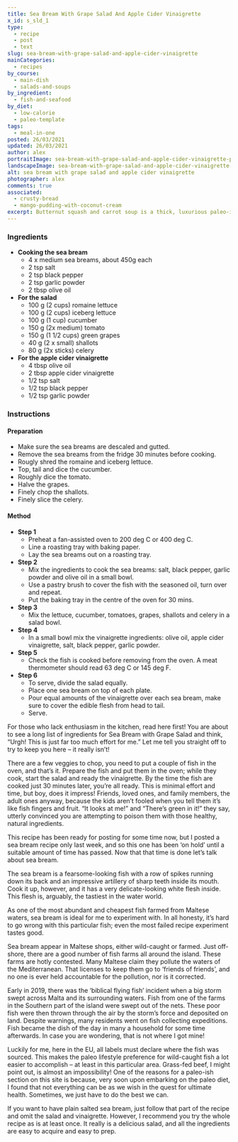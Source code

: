 ```yaml
---
title: Sea Bream With Grape Salad And Apple Cider Vinaigrette
x_id: s_sld_1
type:
  - recipe
  - post
  - text
slug: sea-bream-with-grape-salad-and-apple-cider-vinaigrette
mainCategories: 
  - recipes
by_course:
  - main-dish
  - salads-and-soups
by_ingredient:
  - fish-and-seafood
by_diet:
  - low-calorie
  - paleo-template
tags:
  - meal-in-one
posted: 26/03/2021
updated: 26/03/2021
author: alex
portraitImage: sea-bream-with-grape-salad-and-apple-cider-vinaigrette-portrait.png
landscapeImage: sea-bream-with-grape-salad-and-apple-cider-vinaigrette-landscape.png
alt: sea bream with grape salad and apple cider vinaigrette
photographer: alex
comments: true
associated: 
  - crusty-bread
  - mango-pudding-with-coconut-cream
excerpt: Butternut squash and carrot soup is a thick, luxurious paleo-ish soup of butternut squash, carrot and apple mixed with warm, comforting flavours and eastern healing spices.
---
```


<Ingredients>

### Ingredients
    
  - **Cooking the sea bream**
    - 4 x medium sea breams, about 450g each
    - 2 tsp salt
    - 2 tsp black pepper
    - 2 tsp garlic powder
    - 2 tbsp olive oil
  - **For the salad**
    - 100 g (2 cups) romaine lettuce
    - 100 g (2 cups) iceberg lettuce
    - 100 g (1 cup) cucumber
    - 150 g (2x medium) tomato 
    - 150 g (1 1/2 cups) green grapes
    - 40 g (2 x small) shallots
    - 80 g (2x sticks) celery
  - **For the apple cider vinaigrette**
    - 4 tbsp olive oil
    - 2 tbsp apple cider vinaigrette
    - 1/2 tsp salt
    - 1/2 tsp black pepper
    - 1/2 tsp garlic powder

</Ingredients>

<Instructions>

### Instructions

#### Preparation

  - Make sure the sea breams are descaled and gutted.
  - Remove the sea breams from the fridge 30 minutes before cooking.
  - Rougly shred the romaine and iceberg lettuce.
  - Top, tail and dice the cucumber.
  - Roughly dice the tomato.
  - Halve the grapes.
  - Finely chop the shallots.
  - Finely slice the celery.

#### Method

  - **Step 1**
    - Preheat a fan-assisted oven to 200 deg C or 400 deg C.
    - Line a roasting tray with baking paper.
    - Lay the sea breams out on a roasting tray.
  - **Step 2**
    - Mix the ingredients to cook the sea breams: salt, black pepper, garlic powder and olive oil in a small bowl.
    - Use a pastry brush to cover the fish with the seasoned oil, turn over and repeat.
    - Put the baking tray in the centre of the oven for 30 mins.
  - **Step 3**
    - Mix the lettuce, cucumber, tomatoes, grapes, shallots and celery in a salad bowl.
  - **Step 4**
    - In a small bowl mix the vinaigrette ingredients: olive oil, apple cider vinaigrette, salt, black pepper, garlic powder.
  - **Step 5**
    - Check the fish is cooked before removing from the oven. A meat thermometer should read 63 deg C or 145 deg F.
  - **Step 6**
    - To serve, divide the salad equally.
    - Place one sea bream on top of each plate.
    - Pour equal amounts of the vinaigrette over each sea bream, make sure to cover the edible flesh from head to tail.
    - Serve.

</Instructions>

<PostBody>

For those who lack enthusiasm in the kitchen, read here first! You are about to see a long list of ingredients for Sea Bream with Grape Salad and think, “Urgh! This is just far too much effort for me.” Let me tell you straight off to try to keep you here – it really isn’t! 

There are a few veggies to chop, you need to put a couple of fish in the oven, and that’s it. Prepare the fish and put them in the oven; while they cook, start the salad and ready the vinaigrette. By the time the fish are cooked just 30 minutes later, you’re all ready. This is minimal effort and time, but boy, does it impress!  Friends, loved ones, and family members, the adult ones anyway, because the kids aren’t fooled when you tell them it’s like fish fingers and fruit. “It looks at me!” and “There’s green in it!” they say, utterly convinced you are attempting to poison them with those healthy, natural ingredients. 

This recipe has been ready for posting for some time now, but I posted a sea bream recipe only last week, and so this one has been ‘on hold’ until a suitable amount of time has passed.  Now that that time is done let’s talk about sea bream.

The sea bream is a fearsome-looking fish with a row of spikes running down its back and an impressive artillery of sharp teeth inside its mouth.  Cook it up, however, and it has a very delicate-looking white flesh inside. This flesh is, arguably, the tastiest in the water world. 

As one of the most abundant and cheapest fish farmed from Maltese waters, sea bream is ideal for me to experiment with. In all honesty, it’s hard to go wrong with this particular fish; even the most failed recipe experiment tastes good. 

Sea bream appear in Maltese shops, either wild-caught or farmed. Just off-shore, there are a good number of fish farms all around the island. These farms are hotly contested.  Many Maltese claim they pollute the waters of the Mediterranean. That licenses to keep them go to ‘friends of friends’, and no one is ever held accountable for the pollution, nor is it corrected. 

Early in 2019, there was the ‘biblical flying fish’ incident when a big storm swept across Malta and its surrounding waters. Fish from one of the farms in the Southern part of the island were swept out of the nets. These poor fish were then thrown through the air by the storm’s force and deposited on land. Despite warnings, many residents went on fish collecting expeditions. Fish became the dish of the day in many a household for some time afterwards. In case you are wondering, that is not where I got mine! 

Luckily for me, here in the EU, all labels must declare where the fish was sourced. This makes the paleo lifestyle preference for wild-caught fish a lot easier to accomplish – at least in this particular area.  Grass-fed beef, I might point out, is almost an impossibility!  One of the reasons for a paleo-ish section on this site is because, very soon upon embarking on the paleo diet, I found that not everything can be as we wish in the quest for ultimate health.  Sometimes, we just have to do the best we can.

If you want to have plain salted sea bream, just follow that part of the recipe and omit the salad and vinaigrette. However, I recommend you try the whole recipe as is at least once. It really is a delicious salad, and all the ingredients are easy to acquire and easy to prep.

</PostBody>


